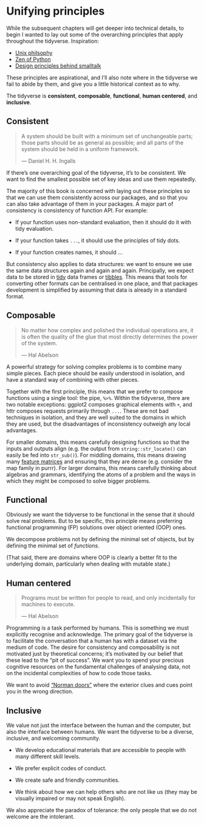# Unifying principles

While the subsequent chapters will get deeper into technical details, to begin I wanted to lay out some of the overarching principles that apply throughout the tidyverse. Inspiration:

* [Unix philsophy](https://homepage.cs.uri.edu/~thenry/resources/unix_art/ch01s06.html)
* [Zen of Python](https://www.python.org/dev/peps/pep-0020/)
* [Design principles behind smalltalk](https://www.cs.virginia.edu/~evans/cs655/readings/smalltalk.html)

These principles are aspirational, and I'll also note where in the tidyverse we fail to abide by them, and give you a little historical context as to why.

The tidyverse is __consistent__, __composable__, __functional__, __human centered__, and __inclusive__.

## Consistent

> A system should be built with a minimum set of unchangeable parts; 
> those parts should be as general as possible; and all parts of the 
> system should be held in a uniform framework.
> 
> --- Daniel H. H. Ingalls

If there's one overarching goal of the tidyverse, it's to be consistent. We want to find the smallest possible set of key ideas and use them repeatedly.

The majority of this book is concerned with laying out these principles so that we can use them consistently across our packages, and so that you can also take advantage of them in your packages. A major part of consistency is consistency of function API. For example:

* If your function uses non-standard evaluation, then it should do it 
  with tidy evaluation.

* If your function takes `...`, it should use the principles of tidy dots.

* If your function creates names, it should ...

But consistency also applies to data structures: we want to ensure we use the same data structures again and again and again. Principally, we expect data to be stored in [tidy](https://www.jstatsoft.org/article/view/v059i10) data frames or [tibbles](https://github.com/hadley/tibble/). This means that tools for converting other formats can be centralised in one place, and that packages development is simplified by assuming that data is already in a standard format.

## Composable

> No matter how complex and polished the individual operations are, 
> it is often the quality of the glue that most directly determines 
> the power of the system. 
>
> --- Hal Abelson

A powerful strategy for solving complex problems is to combine many simple pieces. Each piece should be easily understood in isolation, and have a standard way of combining with other pieces. 

Together with the first principle, this means that we prefer to compose functions using a single tool: the pipe, `%>%`. Within the tidyverse, there are two notable exceptions: ggplot2 composes graphical elements with `+`, and httr composes requests primarily through `...`. These are not bad techniques in isolation, and they are well suited to the domains in which they are used, but the disadvantages of inconsistency outweigh any local advantages.

For smaller domains, this means carefully designing functions so that the inputs and outputs align (e.g. the output from `string::str_locate()` can easily be fed into `str_sub()`). For middling domains, this means drawing many [feature matrices](https://www.evanmiller.org/feature-matrix.html) and ensuring that they are dense (e.g. consider the map family in purrr). For larger domains, this means carefully thinking about algebras and grammars, identifying the atoms of a problem and the ways in which they might be composed to solve bigger problems.

## Functional

Obviously we want the tidyverse to be functional in the sense that it should solve real problems. But to be specific, this principle means preferring functional programming (FP) solutions over object oriented (OOP) ones.

We decompose problems not by defining the minimal set of objects, but by defining the minimal set of _functions_.

(That said, there are domains where OOP is clearly a better fit to the underlying domain, particularly when dealing with mutable state.)

## Human centered

> Programs must be written for people to read, and only incidentally
> for machines to execute.
> 
> --- Hal Abelson

Programming is a task performed by humans. This is something we must explicitly recognise and acknowledge. The primary goal of the tidyverse is to facilitate the conversation that a human has with a dataset via the medium of code. The desire for consistency and composability is not motivated just by theoretical concerns; it's motivated by our belief that these lead to the "pit of success". We want you to spend your precious cognitive resources on the fundamental challenges of analysing data, not on the incidental complexities of how to code those tasks.

We want to avoid ["Norman doors"][norman-doors] where the exterior clues and cues point you in the wrong direction.

## Inclusive

We value not just the interface between the human and the computer, but also the interface between humans. We want the tidyverse to be a diverse, inclusive, and welcoming community. 

* We develop educational materials that are accessible to people with many
  different skill levels.

* We prefer explicit codes of conduct. 

* We create safe and friendly communities. 

* We think about how we can help others who are not like us 
  (they may be visually impaired or may not speak English).

We also appreciate the paradox of tolerance: the only people that we do not welcome are the intolerant.

[norman-doors]: https://99percentinvisible.org/article/norman-doors/
